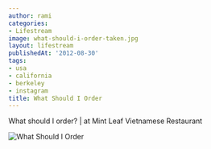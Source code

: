 ```yaml
---
author: rami
categories:
- Lifestream
image: what-should-i-order-taken.jpg
layout: lifestream
publishedAt: '2012-08-30'
tags:
- usa
- california
- berkeley
- instagram
title: What Should I Order
---
```


What should I order? | at Mint Leaf Vietnamese Restaurant

![What Should I Order](/assets/images/content/lifestream/what-should-i-order-taken.jpg)
